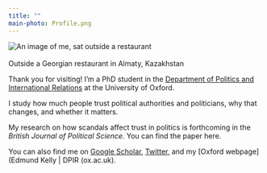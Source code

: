 ```yaml
---
title: ""
main-photo: Profile.png
---
```


::: grid
::: {.g-col-12 .g-col-sm-4}
<!--quarto publish gh-pages -->

```{=html}
<div class="grid" style="--bs-columns: 5; row-gap: 0;">
  <div class="g-col-1 g-col-sm-0"></div>
  <div class="g-col-3 g-col-sm-5">
    <picture>
      <source srcset="{{< meta main-photo >}}">
      <img class="circular_image" src="{{< meta main-photo >}}" alt="An image of me, sat outside a restaurant">
      <figcaption><br>Outside a Georgian restaurant in Almaty, Kazakhstan</figcaption>
    </picture>
  </div>
  <div class="g-col-1 g-col-sm-0"></div>
</div>
```
:::

::: {.g-col-12 .g-col-sm-8}
Thank you for visiting! I'm a PhD student in the [Department of Politics and International Relations](https://www.politics.ox.ac.uk/) at the University of Oxford.

I study how much people trust political authorities and politicians, why that changes, and whether it matters.

My research on how scandals affect trust in politics is forthcoming in the *British Journal of Political Science.* You can find the paper here.

You can also find me on [Google Scholar](‪Edmund Kelly‬ - ‪Google Scholar‬), [Twitter](https://x.com/edmundbkelly), and my [Oxford webpage](Edmund Kelly | DPIR (ox.ac.uk).
:::
:::
